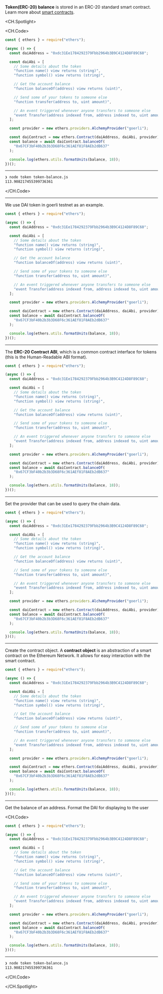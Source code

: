 **Token(ERC-20) balance** is stored in an ERC-20 standard smart contract. Learn more about <ins>[smart contracts](/smart-contract-compilation-abi)</ins>.

<CH.Spotlight>

<CH.Code>

```js token-balance.js
const { ethers } = require("ethers");

(async () => {
  const daiAddress = "0xdc31Ee1784292379Fbb2964b3B9C4124D8F89C60";

  const daiAbi = [
    // Some details about the token
    "function name() view returns (string)",
    "function symbol() view returns (string)",

    // Get the account balance
    "function balanceOf(address) view returns (uint)",

    // Send some of your tokens to someone else
    "function transfer(address to, uint amount)",

    // An event triggered whenever anyone transfers to someone else
    "event Transfer(address indexed from, address indexed to, uint amount)",
  ];

  const provider = new ethers.providers.AlchemyProvider("goerli");

  const daiContract = new ethers.Contract(daiAddress, daiAbi, provider);
  const balance = await daiContract.balanceOf(
    "0x67CF3bF40b2b3b3D68F6c361AEf81F8AEb2dB637"
  );

  console.log(ethers.utils.formatUnits(balance, 18));
})();
```

---

```sh output
❯ node token token-balance.js
113.908217455399736361
```

</CH.Code>

---

We use DAI token in goerli testnet as an example.

```js token-balance.js focus=4
const { ethers } = require("ethers");

(async () => {
  const daiAddress = "0xdc31Ee1784292379Fbb2964b3B9C4124D8F89C60";

  const daiAbi = [
    // Some details about the token
    "function name() view returns (string)",
    "function symbol() view returns (string)",

    // Get the account balance
    "function balanceOf(address) view returns (uint)",

    // Send some of your tokens to someone else
    "function transfer(address to, uint amount)",

    // An event triggered whenever anyone transfers to someone else
    "event Transfer(address indexed from, address indexed to, uint amount)",
  ];

  const provider = new ethers.providers.AlchemyProvider("goerli");

  const daiContract = new ethers.Contract(daiAddress, daiAbi, provider);
  const balance = await daiContract.balanceOf(
    "0x67CF3bF40b2b3b3D68F6c361AEf81F8AEb2dB637"
  );

  console.log(ethers.utils.formatUnits(balance, 18));
})();
```

---

The **ERC-20 Contract ABI**, which is a common contract interface
for tokens (this is the Human-Readable ABI format).

```js token-balance.js focus=6:19
const { ethers } = require("ethers");

(async () => {
  const daiAddress = "0xdc31Ee1784292379Fbb2964b3B9C4124D8F89C60";

  const daiAbi = [
    // Some details about the token
    "function name() view returns (string)",
    "function symbol() view returns (string)",

    // Get the account balance
    "function balanceOf(address) view returns (uint)",

    // Send some of your tokens to someone else
    "function transfer(address to, uint amount)",

    // An event triggered whenever anyone transfers to someone else
    "event Transfer(address indexed from, address indexed to, uint amount)",
  ];

  const provider = new ethers.providers.AlchemyProvider("goerli");

  const daiContract = new ethers.Contract(daiAddress, daiAbi, provider);
  const balance = await daiContract.balanceOf(
    "0x67CF3bF40b2b3b3D68F6c361AEf81F8AEb2dB637"
  );

  console.log(ethers.utils.formatUnits(balance, 18));
})();
```

---

Set the provider that can be used to query the chain data.

```js token-balance.js focus=21
const { ethers } = require("ethers");

(async () => {
  const daiAddress = "0xdc31Ee1784292379Fbb2964b3B9C4124D8F89C60";

  const daiAbi = [
    // Some details about the token
    "function name() view returns (string)",
    "function symbol() view returns (string)",

    // Get the account balance
    "function balanceOf(address) view returns (uint)",

    // Send some of your tokens to someone else
    "function transfer(address to, uint amount)",

    // An event triggered whenever anyone transfers to someone else
    "event Transfer(address indexed from, address indexed to, uint amount)",
  ];

  const provider = new ethers.providers.AlchemyProvider("goerli");

  const daiContract = new ethers.Contract(daiAddress, daiAbi, provider);
  const balance = await daiContract.balanceOf(
    "0x67CF3bF40b2b3b3D68F6c361AEf81F8AEb2dB637"
  );

  console.log(ethers.utils.formatUnits(balance, 18));
})();
```

---

Create the contract object. A **contract object** is an abstraction of a smart contract on the Ethereum Network. It allows for easy interaction with the smart contract.

```js token-balance.js focus=23
const { ethers } = require("ethers");

(async () => {
  const daiAddress = "0xdc31Ee1784292379Fbb2964b3B9C4124D8F89C60";

  const daiAbi = [
    // Some details about the token
    "function name() view returns (string)",
    "function symbol() view returns (string)",

    // Get the account balance
    "function balanceOf(address) view returns (uint)",

    // Send some of your tokens to someone else
    "function transfer(address to, uint amount)",

    // An event triggered whenever anyone transfers to someone else
    "event Transfer(address indexed from, address indexed to, uint amount)",
  ];

  const provider = new ethers.providers.AlchemyProvider("goerli");

  const daiContract = new ethers.Contract(daiAddress, daiAbi, provider);
  const balance = await daiContract.balanceOf(
    "0x67CF3bF40b2b3b3D68F6c361AEf81F8AEb2dB637"
  );

  console.log(ethers.utils.formatUnits(balance, 18));
})();
```

---

Get the balance of an address. Format the DAI for displaying to the user

<CH.Code>

```js token-balance.js focus=24:29
const { ethers } = require("ethers");

(async () => {
  const daiAddress = "0xdc31Ee1784292379Fbb2964b3B9C4124D8F89C60";

  const daiAbi = [
    // Some details about the token
    "function name() view returns (string)",
    "function symbol() view returns (string)",

    // Get the account balance
    "function balanceOf(address) view returns (uint)",

    // Send some of your tokens to someone else
    "function transfer(address to, uint amount)",

    // An event triggered whenever anyone transfers to someone else
    "event Transfer(address indexed from, address indexed to, uint amount)",
  ];

  const provider = new ethers.providers.AlchemyProvider("goerli");

  const daiContract = new ethers.Contract(daiAddress, daiAbi, provider);
  const balance = await daiContract.balanceOf(
    "0x67CF3bF40b2b3b3D68F6c361AEf81F8AEb2dB637"
  );

  console.log(ethers.utils.formatUnits(balance, 18));
})();
```

---

```sh output
❯ node token token-balance.js
113.908217455399736361
```

</CH.Code>

</CH.Spotlight>
